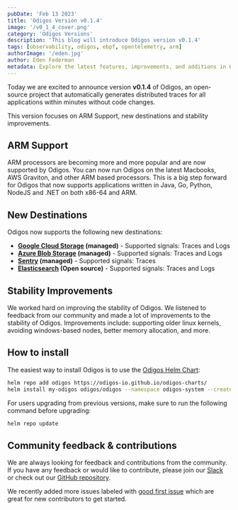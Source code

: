 ```yaml
---
pubDate: 'Feb 13 2023'
title: 'Odigos Version v0.1.4'
image: '/v0_1_4_cover.png'
category: 'Odigos Versions'
description: 'This blog will introduce Odigos version v0.1.4'
tags: [observability, odigos, ebpf, opentelemetry, arm]
authorImage: '/eden.jpg'
author: Eden Federman
metadata: Explore the latest features, improvements, and additions in Odigos version v0.1.4, including ARM support and new destinations.
---
```


Today we are excited to announce version **v0.1.4** of Odigos, an open-source project that automatically generates distributed traces for all applications within minutes without code changes.

This version focuses on ARM Support, new destinations and stability improvements.

## ARM Support

ARM processors are becoming more and more popular and are now supported by Odigos. You can now run Odigos on the latest Macbooks, AWS Graviton, and other ARM based processors. This is a big step forward for Odigos that now supports applications written in Java, Go, Python, NodeJS and .NET on both x86-64 and ARM.

## New Destinations

Odigos now supports the following new destinations:

- **[Google Cloud Storage](https://docs.odigos.io/backends/gcs) (managed)** - Supported signals: Traces and Logs
- **[Azure Blob Storage](https://docs.odigos.io/backends/azureblob) (managed)** - Supported signals: Traces and Logs
- **[Sentry](https://docs.odigos.io/backends/sentry) (managed)** - Supported signals: Traces
- **[Elasticsearch](https://docs.odigos.io/backends/elasticsearch) (Open source)** - Supported signals: Traces and Logs

## Stability Improvements

We worked hard on improving the stability of Odigos. We listened to feedback from our community and made a lot of improvements to the stability of Odigos. Improvements include: supporting older linux kernels, avoiding windows-based nodes, better memory allocation, and more.

## How to install

The easiest way to install Odigos is to use the [Odigos Helm Chart](https://github.com/odigos-io/odigos-charts):

```bash
helm repo add odigos https://odigos-io.github.io/odigos-charts/
helm install my-odigos odigos/odigos --namespace odigos-system --create-namespace
```

For users upgrading from previous versions, make sure to run the following command before upgrading:

```bash
helm repo update
```

## Community feedback & contributions

We are always looking for feedback and contributions from the community. If you have any feedback or would like to contribute, please join our [Slack](https://join.slack.com/t/odigos/shared_invite/zt-1d7egaz29-Rwv2T8kyzc3mWP8qKobz~A) or check out our [GitHub repository](https://github.com/odigos-io/odigos).

We recently added more issues labeled with [good first issue](https://github.com/odigos-io/odigos/issues?q=is%3Aissue+is%3Aopen+label%3A%22good+first+issue%22) which are great for new contributors to get started.
